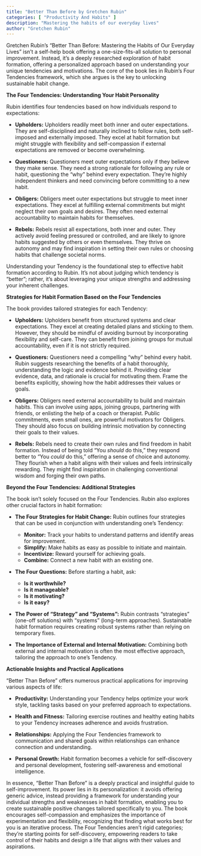 ```yaml
---
title: "Better Than Before by Gretchen Rubin"
categories: [ "Productivity And Habits" ]
description: "Mastering the habits of our everyday lives"
author: "Gretchen Rubin"
---
```

Gretchen Rubin's "Better Than Before: Mastering the Habits of Our Everyday Lives" isn't a self-help book offering a one-size-fits-all solution to personal improvement.  Instead, it's a deeply researched exploration of habit formation, offering a personalized approach based on understanding your unique tendencies and motivations.  The core of the book lies in Rubin's Four Tendencies framework, which she argues is the key to unlocking sustainable habit change.

**The Four Tendencies: Understanding Your Habit Personality**

Rubin identifies four tendencies based on how individuals respond to expectations:

* **Upholders:**  Upholders readily meet both inner and outer expectations. They are self-disciplined and naturally inclined to follow rules, both self-imposed and externally imposed.  They excel at habit formation but might struggle with flexibility and self-compassion if external expectations are removed or become overwhelming.

* **Questioners:** Questioners meet outer expectations only if they believe they make sense. They need a strong rationale for following any rule or habit, questioning the "why" behind every expectation. They're highly independent thinkers and need convincing before committing to a new habit.

* **Obligers:** Obligers meet outer expectations but struggle to meet inner expectations. They excel at fulfilling external commitments but might neglect their own goals and desires.  They often need external accountability to maintain habits for themselves.

* **Rebels:** Rebels resist all expectations, both inner and outer. They actively avoid feeling pressured or controlled, and are likely to ignore habits suggested by others or even themselves.  They thrive on autonomy and may find inspiration in setting their own rules or choosing habits that challenge societal norms.

Understanding your Tendency is the foundational step to effective habit formation according to Rubin. It's not about judging which tendency is "better"; rather, it's about leveraging your unique strengths and addressing your inherent challenges.

**Strategies for Habit Formation Based on the Four Tendencies**

The book provides tailored strategies for each Tendency:

* **Upholders:**  Upholders benefit from structured systems and clear expectations. They excel at creating detailed plans and sticking to them.  However, they should be mindful of avoiding burnout by incorporating flexibility and self-care.  They can benefit from joining groups for mutual accountability, even if it is not strictly required.

* **Questioners:**  Questioners need a compelling "why" behind every habit.  Rubin suggests researching the benefits of a habit thoroughly, understanding the logic and evidence behind it.  Providing clear evidence, data, and rationale is crucial for motivating them.   Frame the benefits explicitly, showing how the habit addresses their values or goals.

* **Obligers:**  Obligers need external accountability to build and maintain habits. This can involve using apps, joining groups, partnering with friends, or enlisting the help of a coach or therapist.  Public commitments, even small ones, are powerful motivators for Obligers.  They should also focus on building intrinsic motivation by connecting their goals to their values.

* **Rebels:**  Rebels need to create their own rules and find freedom in habit formation.  Instead of being told "You *should* do this," they respond better to "You *could* do this," offering a sense of choice and autonomy.  They flourish when a habit aligns with their values and feels intrinsically rewarding.  They might find inspiration in challenging conventional wisdom and forging their own paths.

**Beyond the Four Tendencies:  Additional Strategies**

The book isn't solely focused on the Four Tendencies.  Rubin also explores other crucial factors in habit formation:

* **The Four Strategies for Habit Change:**  Rubin outlines four strategies that can be used in conjunction with understanding one's Tendency:
    * **Monitor:**  Track your habits to understand patterns and identify areas for improvement.
    * **Simplify:**  Make habits as easy as possible to initiate and maintain.
    * **Incentivize:**  Reward yourself for achieving goals.
    * **Combine:**  Connect a new habit with an existing one.

* **The Four Questions:**  Before starting a habit, ask:
    * **Is it worthwhile?**
    * **Is it manageable?**
    * **Is it motivating?**
    * **Is it easy?**

* **The Power of "Strategy" and "Systems":**  Rubin contrasts "strategies" (one-off solutions) with "systems" (long-term approaches).  Sustainable habit formation requires creating robust systems rather than relying on temporary fixes.

* **The Importance of External and Internal Motivation:**  Combining both external and internal motivation is often the most effective approach, tailoring the approach to one's Tendency.

**Actionable Insights and Practical Applications**

"Better Than Before" offers numerous practical applications for improving various aspects of life:

* **Productivity:**  Understanding your Tendency helps optimize your work style, tackling tasks based on your preferred approach to expectations.

* **Health and Fitness:**  Tailoring exercise routines and healthy eating habits to your Tendency increases adherence and avoids frustration.

* **Relationships:**  Applying the Four Tendencies framework to communication and shared goals within relationships can enhance connection and understanding.

* **Personal Growth:**  Habit formation becomes a vehicle for self-discovery and personal development, fostering self-awareness and emotional intelligence.

In essence, "Better Than Before" is a deeply practical and insightful guide to self-improvement. Its power lies in its personalization: it avoids offering generic advice, instead providing a framework for understanding your individual strengths and weaknesses in habit formation, enabling you to create sustainable positive changes tailored specifically to you.  The book encourages self-compassion and emphasizes the importance of experimentation and flexibility, recognizing that finding what works best for you is an iterative process.  The Four Tendencies aren't rigid categories; they're starting points for self-discovery, empowering readers to take control of their habits and design a life that aligns with their values and aspirations.

